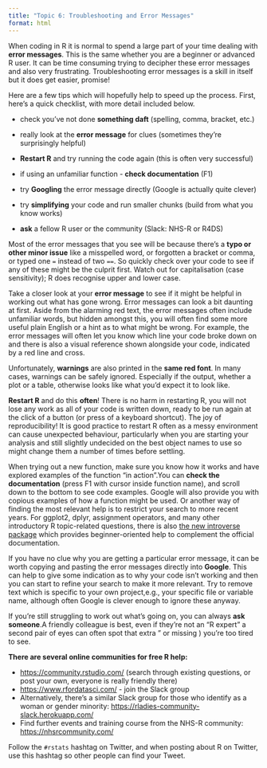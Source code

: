 ```yaml
---
title: "Topic 6: Troubleshooting and Error Messages"
format: html
---
```


When coding in R it is normal to spend a large part of your time dealing with **error messages**. This is the same whether you are a beginner or advanced R user. It can be time consuming trying to decipher these error messages and also very frustrating. Troubleshooting error messages is a skill in itself but it does get easier, promise!

Here are a few tips which will hopefully help to speed up the process. First, here's a quick checklist, with more detail included below.

-   check you've not done **something daft** (spelling, comma, bracket, etc.)

-   really look at the **error message** for clues (sometimes they're surprisingly helpful)

-   **Restart R** and try running the code again (this is often very successful)

-   if using an unfamiliar function - **check documentation** (F1)

-   try **Googling** the error message directly (Google is actually quite clever)

-   try **simplifying** your code and run smaller chunks (build from what you know works)

-   **ask** a fellow R user or the community (Slack: NHS-R or R4DS)

Most of the error messages that you see will be because there's a **typo or other minor issue** like a misspelled word, or forgotten a bracket or comma, or typed one `=` instead of two `==`. So quickly check over your code to see if any of these might be the culprit first. Watch out for capitalisation (case sensitivity); R does recognise upper and lower case.

Take a closer look at your **error message** to see if it might be helpful in working out what has gone wrong. Error messages can look a bit daunting at first. Aside from the alarming red text, the error messages often include unfamiliar words, but hidden amongst this, you will often find some more useful plain English or a hint as to what might be wrong. For example, the error messages will often let you know which line your code broke down on and there is also a visual reference shown alongside your code, indicated by a red line and cross.

Unfortunately, **warnings** are also printed in the **same red font**. In many cases, warnings can be safely ignored. Especially if the output, whether a plot or a table, otherwise looks like what you'd expect it to look like. 

**Restart R** and do this **often**! There is no harm in restarting R, you will not lose any work as all of your code is written down, ready to be run again at the click of a button (or press of a keyboard shortcut). The joy of reproducibility! It is good practice to restart R often as a messy environment can cause unexpected behaviour, particularly when you are starting your analysis and still slightly undecided on the best object names to use so might change them a number of times before settling.

When trying out a new function, make sure you know how it works and have explored examples of the function "in action".You can **check the documentation** (press F1 with cursor inside function name), and scroll down to the bottom to see code examples. Google will also provide you with copious examples of how a function might be used. Or another way of finding the most relevant help is to restrict your search to more recent years. For ggplot2, dplyr, assignment operators, and many other introductory R topic-related questions, there is also [the new introverse package](https://spielmanlab.github.io/introverse/) which provides beginner-oriented help to complement the official documentation.

If you have no clue why you are getting a particular error message, it can be worth copying and pasting the error messages directly into **Google**. This can help to give some indication as to why your code isn't working and then you can start to refine your search to make it more relevant. Try to remove text which is specific to your own project,e.g., your specific file or variable name, although often Google is clever enough to ignore these anyway.

If you're still struggling to work out what's going on, you can always **ask someone**.A friendly colleague is best, even if they're not an "R expert" a second pair of eyes can often spot that extra " or missing ) you're too tired to see.

**There are several online communities for free R help:**

-   <https://community.rstudio.com/> (search through existing questions, or post your own, everyone is really friendly there)
-   <https://www.rfordatasci.com/> - join the Slack group
-   Alternatively, there's a similar Slack group for those who identify as a woman or gender minority: <https://rladies-community-slack.herokuapp.com/>
-   Find further events and training course from the NHS-R community: <https://nhsrcommunity.com/>

Follow the `#rstats` hashtag on Twitter, and when posting about R on Twitter, use this hashtag so other people can find your Tweet.
